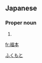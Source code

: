 ==Japanese==
{{ja-kanjitab|福|本}}

===Proper noun===
{{ja-pos|proper|ふくもと}}

# {{surname|lang=ja}}

[[Category:Japanese surnames|ふくもと]]

[[fr:福本]]
